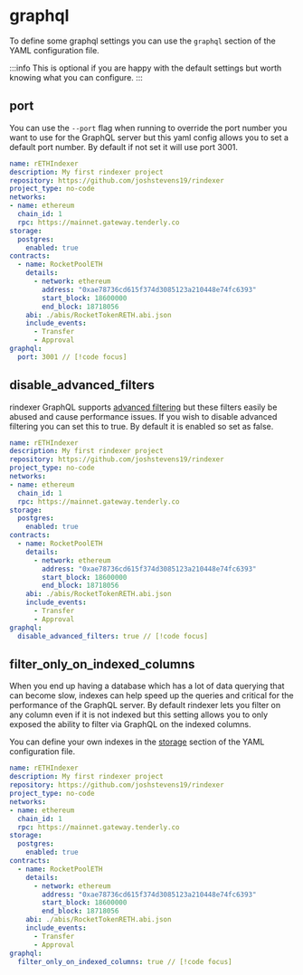 # graphql

To define some graphql settings you can use the `graphql` section of the YAML configuration file.

:::info
This is optional if you are happy with the default settings but worth knowing what you can configure.
:::

## port

You can use the `--port` flag when running to override the port number you want to use for the GraphQL server
but this yaml config allows you to set a default port number. By default if not set it will use port 3001.

```yaml
name: rETHIndexer
description: My first rindexer project
repository: https://github.com/joshstevens19/rindexer
project_type: no-code
networks:
- name: ethereum
  chain_id: 1
  rpc: https://mainnet.gateway.tenderly.co
storage:
  postgres:
    enabled: true
contracts:
  - name: RocketPoolETH
    details:
      - network: ethereum
        address: "0xae78736cd615f374d3085123a210448e74fc6393"
        start_block: 18600000
        end_block: 18718056
    abi: ./abis/RocketTokenRETH.abi.json
    include_events:
      - Transfer
      - Approval
graphql:
  port: 3001 // [!code focus]
```

## disable_advanced_filters

rindexer GraphQL supports [advanced filtering](/docs/accessing-data/graphql#filter) but these filters easily be abused and cause performance issues.
If you wish to disable advanced filtering you can set this to true. By default it is enabled so set as false.

```yaml
name: rETHIndexer
description: My first rindexer project
repository: https://github.com/joshstevens19/rindexer
project_type: no-code
networks:
- name: ethereum
  chain_id: 1
  rpc: https://mainnet.gateway.tenderly.co
storage:
  postgres:
    enabled: true
contracts:
  - name: RocketPoolETH
    details:
      - network: ethereum
        address: "0xae78736cd615f374d3085123a210448e74fc6393"
        start_block: 18600000
        end_block: 18718056
    abi: ./abis/RocketTokenRETH.abi.json
    include_events:
      - Transfer
      - Approval
graphql:
  disable_advanced_filters: true // [!code focus]
```

## filter_only_on_indexed_columns

When you end up having a database which has a lot of data querying that can become slow, indexes can help speed up the queries
and critical for the performance of the GraphQL server. By default rindexer lets you filter on any column even if it is
not indexed but this setting allows you to only exposed the ability to filter via GraphQL on the indexed columns.

You can define your own indexes in the [storage](/docs/start-building/yaml-config/storage#indexes) section of the YAML configuration file.

```yaml
name: rETHIndexer
description: My first rindexer project
repository: https://github.com/joshstevens19/rindexer
project_type: no-code
networks:
- name: ethereum
  chain_id: 1
  rpc: https://mainnet.gateway.tenderly.co
storage:
  postgres:
    enabled: true
contracts:
  - name: RocketPoolETH
    details:
      - network: ethereum
        address: "0xae78736cd615f374d3085123a210448e74fc6393"
        start_block: 18600000
        end_block: 18718056
    abi: ./abis/RocketTokenRETH.abi.json
    include_events:
      - Transfer
      - Approval
graphql:
  filter_only_on_indexed_columns: true // [!code focus]
```


